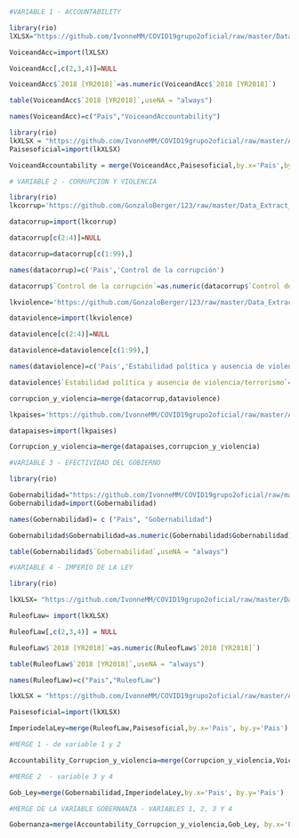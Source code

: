 ```r
#VARIABLE 1 - ACCOUNTABILITY

library(rio)
lXLSX="https://github.com/IvonneMM/COVID19grupo2oficial/raw/master/Data_From_Worldwide_Governance_Indicators_Voice%20and%20Accountability%20Percentile%20Rank.xlsx"

VoiceandAcc=import(lXLSX)

VoiceandAcc[,c(2,3,4)]=NULL

VoiceandAcc$`2018 [YR2018]`=as.numeric(VoiceandAcc$`2018 [YR2018]`)

table(VoiceandAcc$`2018 [YR2018]`,useNA = "always")

names(VoiceandAcc)=c("Pais","VoiceandAccountability")

library(rio)
lkXLSX = "https://github.com/IvonneMM/COVID19grupo2oficial/raw/master/America%20y%20Europa3%20(3)%20(1)%20(1).xls"
Paisesoficial=import(lkXLSX)

VoiceandAccountability = merge(VoiceandAcc,Paisesoficial,by.x='Pais',by.y='Pais')
```

```r
# VARIABLE 2 - CORRUPCION Y VIOLENCIA

library(rio)
lkcorrup='https://github.com/GonzaloBerger/123/raw/master/Data_Extract_From_Worldwide_Governance_control_of_corruption.xlsx'

datacorrup=import(lkcorrup)

datacorrup[c(2:4)]=NULL

datacorrup=datacorrup[c(1:99),]

names(datacorrup)=c('Pais','Control de la corrupción')

datacorrup$`Control de la corrupción`=as.numeric(datacorrup$`Control de la corrupción`)

lkviolence='https://github.com/GonzaloBerger/123/raw/master/Data_Extract_From_Worldwide_Governance_Indicators_political_stability_and_absence_of_violence.xlsx'

dataviolence=import(lkviolence)

dataviolence[c(2:4)]=NULL

dataviolence=dataviolence[c(1:99),]

names(dataviolence)=c('Pais','Estabilidad política y ausencia de violencia/terrorismo')

dataviolence$`Estabilidad política y ausencia de violencia/terrorismo`=as.numeric(dataviolence$`Estabilidad política y ausencia de violencia/terrorismo`)

corrupcion_y_violencia=merge(datacorrup,dataviolence)

lkpaises='https://github.com/IvonneMM/COVID19grupo2oficial/raw/master/America%20y%20Europa3%20(3)%20(1)%20(1).xls'

datapaises=import(lkpaises)

Corrupcion_y_violencia=merge(datapaises,corrupcion_y_violencia)

```

```r
#VARIABLE 3 - EFECTIVIDAD DEL GOBIERNO

library(rio)

Gobernabilidad="https://github.com/IvonneMM/COVID19grupo2oficial/raw/master/Data_Extract_From_Worldwide_Governance_Indicators%20(2)%20(1)%20(3).xls"
Gobernabilidad=import(Gobernabilidad)

names(Gobernabilidad)= c ("Pais", "Gobernabilidad")

Gobernabilidad$Gobernabilidad=as.numeric(Gobernabilidad$Gobernabilidad)

table(Gobernabilidad$`Gobernabilidad`,useNA = "always")
```



```r
#VARIABLE 4 - IMPERIO DE LA LEY

library(rio)

lkXLSX= "https://github.com/IvonneMM/COVID19grupo2oficial/raw/master/Data_From_Worldwide_Governance_Indicators_Rule%20of%20Law%20Percentile%20Rank.xlsx"

RuleofLaw= import(lkXLSX)

RuleofLaw[,c(2,3,4)] = NULL

RuleofLaw$`2018 [YR2018]`=as.numeric(RuleofLaw$`2018 [YR2018]`)

table(RuleofLaw$`2018 [YR2018]`,useNA = "always")

names(RuleofLaw)=c("Pais","RuleofLaw")

lkXLSX = "https://github.com/IvonneMM/COVID19grupo2oficial/raw/master/America%20y%20Europa3%20(3)%20(1)%20(1).xls"

Paisesoficial=import(lkXLSX)

ImperiodelaLey=merge(RuleofLaw,Paisesoficial,by.x='Pais', by.y='Pais')
```

```r
#MERGE 1 - de variable 1 y 2 

Accountability_Corrupcion_y_violencia=merge(Corrupcion_y_violencia,VoiceandAccountability,by.x='Pais', by.y='Pais')
```


```r
#MERGE 2  - variable 3 y 4 

Gob_Ley=merge(Gobernabilidad,ImperiodelaLey,by.x='Pais', by.y='Pais')
```

```r
#MERGE DE LA VARIABLE GOBERNANZA - VARIABLES 1, 2, 3 Y 4

Gobernanza=merge(Accountability_Corrupcion_y_violencia,Gob_Ley, by.x='Pais', by.y='Pais')
```



